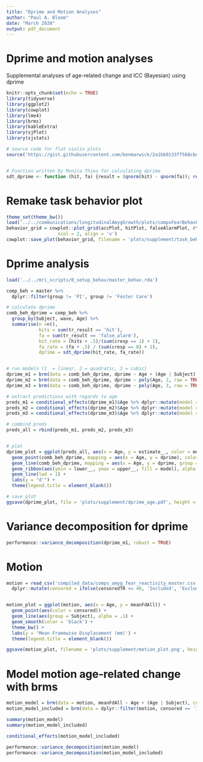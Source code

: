 ```yaml
---
title: "Dprime and Motion Analyses"
author: "Paul A. Bloom"
date: "March 2020"
output: pdf_document
---
```



# Dprime and motion analyses

Supplemental analyses of age-related change and ICC (Bayesian) using dprime

```r
knitr::opts_chunk$set(echo = TRUE)
library(tidyverse)
library(ggplot2)
library(cowplot)
library(lme4)
library(brms)
library(kableExtra)
library(sjPlot)
library(sjstats)

# source code for flat violin plots
source('https://gist.githubusercontent.com/benmarwick/2a1bb0133ff568cbe28d/raw/fb53bd97121f7f9ce947837ef1a4c65a73bffb3f/geom_flat_violin.R')


# Function written by Monica Thieu for calculating dprime
sdt_dprime <- function (hit, fa) {result = (qnorm(hit) - qnorm(fa)); return(result)}

```

# Remake task behavior plot

```r
theme_set(theme_bw())
load('../../communications/longitudinalAmygGrowth/plots/compsFearBehavPlots.rda')
behavior_grid = cowplot::plot_grid(accPlot, hitPlot, falseAlarmPlot, rtPlot,
                   ncol = 2, align = 'v')
cowplot::save_plot(behavior_grid, filename = 'plots/supplement/task_behavior_grid.pdf', base_height = 6, base_width = 12)
```

# Dprime analysis
```r
load('../../mri_scripts/0_setup_behav/master_behav.rda')

comp_beh = master %>%
  dplyr::filter(group != 'PI', group != 'Foster Care')

# calculate dprime
comb_beh_dprime = comp_beh %>%
  group_by(Subject, wave, Age) %>%
  summarise(n =n(), 
            hits = sum(tr_result == 'hit'),
            fa = sum(tr_result == 'false_alarm'),
            hit_rate = (hits + .5)/(sum(cresp == 1) + 1),
            fa_rate = (fa + .5) / (sum(cresp == 0) + 1),
            dprime = sdt_dprime(hit_rate, fa_rate))


# run models (1  = linear, 2 = quadratic, 3 = cubic)
dprime_m1 = brm(data = comb_beh_dprime, dprime ~ Age + (Age | Subject), cores = 4)
dprime_m2 = brm(data = comb_beh_dprime, dprime ~ poly(Age, 2, raw = TRUE) + (Age | Subject), cores = 4)
dprime_m3 = brm(data = comb_beh_dprime, dprime ~ poly(Age, 3, raw = TRUE) + (Age | Subject), cores = 4)

# extract predictions with regards to age
preds_m1 = conditional_effects(dprime_m1)$Age %>% dplyr::mutate(model = 'linear')
preds_m2 = conditional_effects(dprime_m2)$Age %>% dplyr::mutate(model = 'quadratic')
preds_m3 = conditional_effects(dprime_m3)$Age %>% dplyr::mutate(model = 'cubic')

# combind preds
preds_all = rbind(preds_m1, preds_m2, preds_m3)


# plot
dprime_plot = ggplot(preds_all, aes(x = Age, y = estimate__, color = model)) +
  geom_point(comb_beh_dprime, mapping = aes(x = Age, y = dprime), color = 'black', alpha = .5) +
  geom_line(comb_beh_dprime, mapping = aes(x = Age, y = dprime, group = Subject), color = 'black', alpha = .3) +
  geom_ribbon(aes(ymin = lower__, ymax = upper__, fill = model), alpha = .2, color = NA) +
  geom_line(lwd = 1) +
  labs(y = "d'") +
  theme(legend.title = element_blank())

# save plot
ggsave(dprime_plot, file = 'plots/supplement/dprime_age.pdf', height = 4, width = 6)
```

# Variance decomposition for dprime

```r
performance::variance_decomposition(dprime_m1, robust = TRUE)
```

# Motion

```r
motion = read_csv('compiled_data/comps_amyg_fear_reactivity_master.csv') %>%
  dplyr::mutate(censored = ifelse(censoredTR <= 40, 'Included', 'Excluded'))


motion_plot = ggplot(motion, aes(x = Age, y = meanFdAll)) +
  geom_point(aes(color = censored)) +
  geom_line(aes(group = Subject), alpha = .1) +
  geom_smooth(color = 'black') +
  theme_bw() +
  labs(y = 'Mean Framewise Displacement (mm)') +
  theme(legend.title = element_blank())

ggsave(motion_plot, filename = 'plots/supplement/motion_plot.png', height = 4, width = 6)

```

# Model motion age-related change with brms

```r
motion_model = brm(data = motion, meanFdAll ~ Age + (Age | Subject), cores = 4)
motion_model_included = brm(data = dplyr::filter(motion, censored == 'Included'), meanFdAll ~ Age + (Age | Subject), cores = 4)

summary(motion_model)
summary(motion_model_included)

conditional_effects(motion_model_included)

```


```r
performance::variance_decomposition(motion_model)
performance::variance_decomposition(motion_model_included)
```
